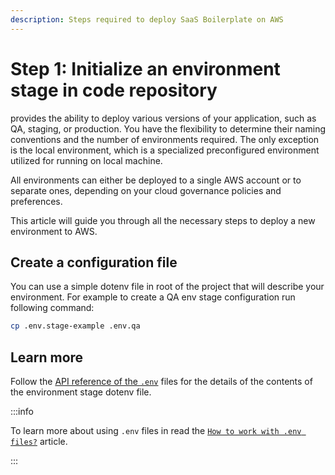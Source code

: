 ```yaml
---
description: Steps required to deploy SaaS Boilerplate on AWS
---
```


# Step 1: Initialize an environment stage in code repository

<ProjectName/> provides the ability to deploy various versions of your application, such as QA, staging, or
production. You have the flexibility to determine their naming conventions and the number of environments required.
The only exception is the local environment, which is a specialized preconfigured environment utilized for running
<ProjectName/> on local machine.

All environments can either be deployed to a single AWS account or to separate ones, depending on your cloud governance
policies and preferences.

This article will guide you through all the necessary steps to deploy a new environment to AWS.

## Create a configuration file

You can use a simple dotenv file in root of the project that will describe your environment.
For example to create a QA env stage configuration run following command:

```bash
cp .env.stage-example .env.qa
```

## Learn more

Follow the [API reference of the `.env`](../../api-reference/env-files) files for the details of the contents of the
environment stage dotenv file.

:::info

To learn more about using `.env` files in <ProjectName/> read the
[`How to work with .env files?`](../../working-with-sb/project-structure/env-files) article.

:::
